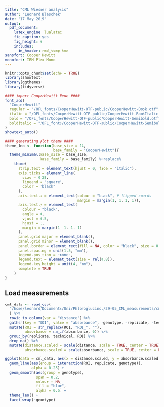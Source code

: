 ```yaml
---
title: "CML Wiesner analysis"
author: "Leonard Blaschek"
date: "17 May 2019"
output: 
  pdf_document:
    latex_engine: lualatex
    fig_caption: yes
    fig_height: 6
    includes:
      in_header: rmd_temp.tex
sansfont: Cooper Hewitt
monofont: IBM Plex Mono
---
```


```r
knitr::opts_chunk$set(echo = TRUE)
library(showtext)
library(ggthemes)
library(tidyverse)

#### import CooperHewitt Neue ####
font_add(
  "CooperHewitt",
  regular = "/OFL_fonts/CooperHewitt-OTF-public/CooperHewitt-Book.otf",
  italic = "/OFL_fonts/CooperHewitt-OTF-public/CooperHewitt-BookItalic.otf",
  bold = "/OFL_fonts/CooperHewitt-OTF-public/CooperHewitt-Semibold.otf",
  bolditalic = "/OFL_fonts/CooperHewitt-OTF-public/CooperHewitt-SemiboldItalic.otf"
)
showtext_auto()

#### generating plot theme ####
theme_leo <- function(base_size = 14,
                      base_family = "CooperHewitt"){
  theme_minimal(base_size = base_size,
                base_family = base_family) %+replace%
    theme(
      strip.text = element_text(hjust = 0, face = "italic"),
      axis.ticks = element_line(
        size = 0.25,
        lineend = "square",
        color = "black"
      ),
      axis.text.x = element_text(colour = "black", # flipped coords
                                 margin = margin(1, 1, 1, 1)),
      axis.text.y = element_text(
        colour = "black",
        angle = 0,
        vjust = 0.5,
        hjust = 1,
        margin = margin(1, 1, 1, 1)
      ),
      panel.grid.major = element_blank(),
      panel.grid.minor = element_blank(),
      panel.border = element_rect(fill = NA, color = "black", size = 0.25),
      panel.spacing = unit(1.5, "mm"),
      legend.position = "none",
      legend.text = element_text(size = rel(0.8)),
      legend.key.height = unit(4, "mm"),
      complete = TRUE
    )
}
```

## Load measurements

```r
cml_data <- read_csv(
  "/home/leonard/Documents/Uni/Phloroglucinol/29-05_CML_measurements/cml_profiles.csv"
  ) %>%
  rowid_to_column(var = "distance") %>%
  gather(key = "ROI", value = "absorbance", -genotype, -replicate, -technical, -distance) %>%
  mutate(ROI = str_replace(ROI, "ROI_", ""),
         absorbance = na_if(absorbance, 0)) %>%
  group_by(replicate, technical, ROI) %>%
  drop_na() %>%
  mutate(distance.scaled = scale(distance, scale = TRUE, center = TRUE),
         absorbance.scaled = scale(absorbance, scale = TRUE, center = FALSE))

ggplot(data = cml_data, aes(x = distance.scaled, y = absorbance.scaled)) +
  geom_line(aes(group = interaction(ROI, replicate, genotype)),
            alpha = 0.25) +
  geom_smooth(aes(group = genotype),
              span = 0.2,
              colour = NA,
              fill = "blue",
              alpha = 0.5) +
  theme_leo() +
  facet_wrap(~genotype)
```
